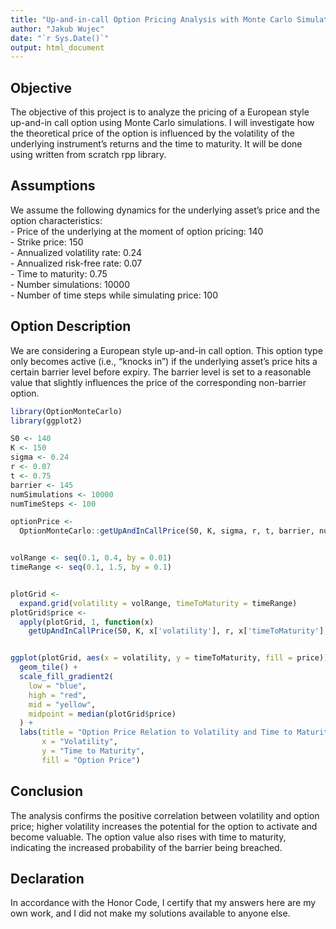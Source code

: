 ```yaml
---
title: "Up-and-in-call Option Pricing Analysis with Monte Carlo Simulation"
author: "Jakub Wujec"
date: "`r Sys.Date()`"
output: html_document
---
```


## Objective

The objective of this project is to analyze the pricing of a European style up-and-in call option using Monte Carlo simulations. I will investigate how the theoretical price of the option is influenced by the volatility of the underlying instrument's returns and the time to maturity. It will be done using written from scratch rpp library.

## Assumptions

We assume the following dynamics for the underlying asset's price and the option characteristics:  
- Price of the underlying at the moment of option pricing: 140     
- Strike price: 150   
- Annualized volatility rate: 0.24    
- Annualized risk-free rate: 0.07   
- Time to maturity: 0.75    
- Number simulations: 10000   
- Number of time steps while simulating price: 100    


## Option Description

We are considering a European style up-and-in call option. This option type only becomes active (i.e., "knocks in") if the underlying asset's price hits a certain barrier level before expiry. The barrier level is set to a reasonable value that slightly influences the price of the corresponding non-barrier option.

```r
library(OptionMonteCarlo)
library(ggplot2)

S0 <- 140
K <- 150
sigma <- 0.24
r <- 0.07
t <- 0.75
barrier <- 145
numSimulations <- 10000
numTimeSteps <- 100

optionPrice <-
  OptionMonteCarlo::getUpAndInCallPrice(S0, K, sigma, r, t, barrier, numSimulations, numTimeSteps)


volRange <- seq(0.1, 0.4, by = 0.01)
timeRange <- seq(0.1, 1.5, by = 0.1)


plotGrid <-
  expand.grid(volatility = volRange, timeToMaturity = timeRange)
plotGrid$price <-
  apply(plotGrid, 1, function(x)
    getUpAndInCallPrice(S0, K, x['volatility'], r, x['timeToMaturity'], barrier, numSimulations, numTimeSteps))


ggplot(plotGrid, aes(x = volatility, y = timeToMaturity, fill = price)) +
  geom_tile() +
  scale_fill_gradient2(
    low = "blue",
    high = "red",
    mid = "yellow",
    midpoint = median(plotGrid$price)
  ) +
  labs(title = "Option Price Relation to Volatility and Time to Maturity",
       x = "Volatility",
       y = "Time to Maturity",
       fill = "Option Price")

```


## Conclusion
The analysis confirms the positive correlation between volatility and option price; higher volatility increases the potential for the option to activate and become valuable. The option value also rises with time to maturity, indicating the increased probability of the barrier being breached.


## Declaration
In accordance with the Honor Code, I certify that my answers here are my own work, and I
did not make my solutions available to anyone else.